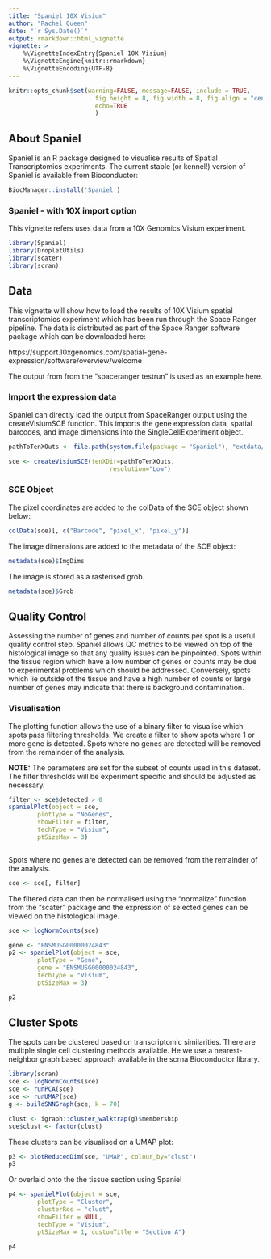 ```yaml
---
title: "Spaniel 10X Visium"
author: "Rachel Queen"
date: "`r Sys.Date()`"
output: rmarkdown::html_vignette
vignette: >
    %\VignetteIndexEntry{Spaniel 10X Visium}
    %\VignetteEngine{knitr::rmarkdown}
    %\VignetteEncoding{UTF-8}
---
```


```r
knitr::opts_chunk$set(warning=FALSE, message=FALSE, include = TRUE,
                        fig.height = 8, fig.width = 8, fig.align = "center",
                        echo=TRUE
                        )

```  

## About Spaniel

Spaniel is an R package designed to visualise results of Spatial Transcriptomics
experiments. The current stable (or kennel!) version of Spaniel is available from Bioconductor:

```r

BiocManager::install('Spaniel')


```

### Spaniel - with 10X import option

This vignette refers uses data from a 10X Genomics Visium experiment. 

```r
library(Spaniel)
library(DropletUtils)
library(scater)
library(scran)

```


## Data

This vignette will show how to load the results of 10X Visium spatial 
transcriptomics experiment which has been run through the Space Ranger pipeline.
The data is distributed as part of the Space Ranger software package which can 
be downloaded here:

https://support.10xgenomics.com/spatial-gene-expression/software/overview/welcome

The output from from the "spaceranger testrun" is used as an example here. 


### Import the expression data

Spaniel can directly load the output from SpaceRanger output using the createVisiumSCE function. This imports the gene expression data, spatial barcodes, and image dimensions into the SingleCellExperiment object. 

```r
pathToTenXOuts <- file.path(system.file(package = "Spaniel"), "extdata/outs")

sce <- createVisiumSCE(tenXDir=pathToTenXOuts, 
                            resolution="Low")

```

### SCE Object

The pixel coordinates are added to the colData of the SCE object shown below:


```r
colData(sce)[, c("Barcode", "pixel_x", "pixel_y")]
```

The image dimensions are added to the metadata of the SCE object:

```r
metadata(sce)$ImgDims
```

The image is stored as a rasterised grob.

```r
metadata(sce)$Grob
```

## Quality Control

Assessing the number of genes and number of counts per spot is a useful quality 
control step. Spaniel allows QC metrics to be viewed on top of the 
histological image so that any quality issues can be pinpointed. 
Spots within the tissue region which have a low number of genes or counts may 
be due to experimental problems which should be addressed. Conversely, spots 
which lie  outside of the tissue and have a high number of counts or large 
number of genes may indicate that there is background contamination. 


### Visualisation

The plotting function allows the use of a binary filter to visualise which 
spots pass filtering thresholds. We create a filter to show spots where 1 or more gene is detected. Spots where no genes are detected will be removed from the remainder of the analysis.

__NOTE:__ The parameters are set for the subset of counts used in this dataset.  
The filter thresholds will be experiment specific and should be adjusted as 
necessary.

```r

filter <- sce$detected > 0
spanielPlot(object = sce,
        plotType = "NoGenes", 
        showFilter = filter, 
        techType = "Visium", 
        ptSizeMax = 3)



```


Spots where no genes are detected can be removed from the remainder of the analysis.

```r
sce <- sce[, filter]
```

The filtered data can then be normalised using the "normalize" function from the "scater" package and the expression of selected genes can be viewed on the histological image.

```r


sce <- logNormCounts(sce)

gene <- "ENSMUSG00000024843"
p2 <- spanielPlot(object = sce,
        plotType = "Gene", 
        gene = "ENSMUSG00000024843",
        techType = "Visium", 
        ptSizeMax = 3)

p2

```

## Cluster Spots

The spots can be clustered based on transcriptomic similarities. 
There are mulitple single cell clustering methods available. 
He we use a nearest-neighbor graph based approach available in the 
scrna Bioconductor library.


```r
library(scran)
sce <- logNormCounts(sce)
sce <- runPCA(sce)
sce <- runUMAP(sce)
g <- buildSNNGraph(sce, k = 70)

clust <- igraph::cluster_walktrap(g)$membership
sce$clust <- factor(clust)
```

These clusters can be visualised on a UMAP plot:

```r

p3 <- plotReducedDim(sce, "UMAP", colour_by="clust") 
p3
```

Or overlaid onto the the tissue section using Spaniel

```r
p4 <- spanielPlot(object = sce,
        plotType = "Cluster", 
        clusterRes = "clust",
        showFilter = NULL, 
        techType = "Visium", 
        ptSizeMax = 1, customTitle = "Section A")  

p4
```

